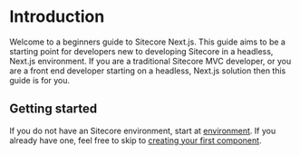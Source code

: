 # Introduction
 
Welcome to a beginners guide to Sitecore Next.js. This guide aims to be a starting point for developers new to developing Sitecore in a headless, Next.js environment.
If you are a traditional Sitecore MVC developer, or you are a front end developer starting on a headless, Next.js solution then this guide is for you.


## Getting started

If you do not have an Sitecore environment, start at [environment](/environment/prerequisites).
If you already have one, feel free to skip to [creating your first component](/components/create-your-first-component).


